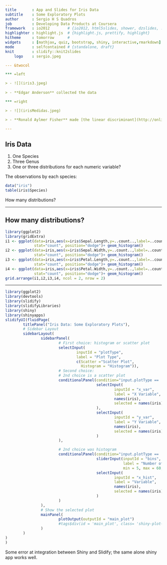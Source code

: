 ```yaml
---
title       : App and Slides for Iris Data
subtitle    : Some Exploratory Plots
author      : Sergio H S Quadros
job         : Developing Data Products at Coursera
framework   : io2012        # {io2012, html5slides, shower, dzslides, ...}
highlighter : highlight.js  # {highlight.js, prettify, highlight}
hitheme     : tomorrow      # 
widgets     : [mathjax, quiz, bootstrap, shiny, interactive,rmarkdown]
mode        : selfcontained # {standalone, draft}
knit        : slidify::knit2slides
    logo    : sergio.jpeg

--- &twocol

*** =left

> - ![](iris3.jpeg)
 
> - **Edgar Anderson** collected the data

*** =right

> - ![](irisMedidas.jpeg)

> - **Ronald Aylmer Fisher** made [the linear discriminant](http://onlinelibrary.wiley.com/doi/10.1111/j.1469-1809.1936.tb02137.x/abstract) 

---
```


## Iris Data

1. One Species
2. Three Genus
3. One or three distributions for each numeric variable?

The observations by each species:

```r
data("iris")
table(iris$Species)
```

How many distributions?

---

## How many distributions?

```r
library(ggplot2)
library(gridExtra)
i1 <- ggplot(data=iris,aes(x=iris$Sepal.Length,y=..count..,label=..count..),
             stat="count", position="dodge")+ geom_histogram()
i2 <- ggplot(data=iris,aes(x=iris$Sepal.Width,y=..count..,label=..count..),
             stat="count", position="dodge")+ geom_histogram()
i3 <- ggplot(data=iris,aes(x=iris$Petal.Length,y=..count..,label=..count..),
             stat="count", position="dodge")+ geom_histogram()
i4 <- ggplot(data=iris,aes(x=iris$Petal.Width,y=..count..,label=..count..),
             stat="count", position="dodge")+ geom_histogram()
grid.arrange(i1,i2,i3,i4, ncol = 2, nrow = 2)

```

---

```r
library(ggplot2)
library(devtools)
library(slidify)
library(slidifyLibraries)
library(shiny)
library(shinyapps)
slidifyUI(fluidPage(
        titlePanel("Iris Data: Some Exploratory Plots"),
        # Sidebar Layout
        sidebarLayout(
                sidebarPanel(
                        # First choice: histogram or scatter plot
                        selectInput(
                                inputId = "plotType",
                                label = "Plot Type",
                                c(Scatter ="Scatter Plot",
                                  Histogram = "Histogram")),
                        # Second choice:
                        # 2nd choice is a scatter plot
                        conditionalPanel(condition="input.plotType == 'Scatter Plot'",
                                         selectInput(
                                                 inputId = "x_var",
                                                 label = "X Variable",
                                                 names(iris),
                                                 selected = names(iris)[[1]]
                                         ),
                                         selectInput(
                                                 inputId = "y_var",
                                                 label = "Y Variable",
                                                 names(iris),
                                                 selected = names(iris)[[3]]
                                         )
                        ),

                        # 2nd choice was histogram
                        conditionalPanel(condition="input.plotType == 'Histogram'",
                                         sliderInput(inputId = "bins",
                                                     label = "Number of bins:",
                                                     min = 5, max = 60, value = 35),
                                         selectInput(
                                                 inputId = "x_hist",
                                                 label = "Variable",
                                                 names(iris),
                                                 selected = names(iris)[[1]]
                                         )
                        )
                ),
                # Show the selected plot
                mainPanel(
                        plotOutput(outputId = "main_plot")
                        #tags$div(id = 'main_plot', class= 'shiny-plot-outpu')
                )
        )
)
)
```

Some error at integration between Shiny and Slidify; the same alone shiny app works well.
